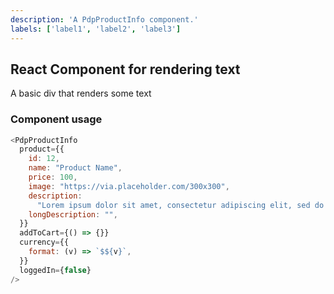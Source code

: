 ```yaml
---
description: 'A PdpProductInfo component.'
labels: ['label1', 'label2', 'label3']
---
```



## React Component for rendering text

A basic div that renders some text

### Component usage
```js
<PdpProductInfo
  product={{
    id: 12,
    name: "Product Name",
    price: 100,
    image: "https://via.placeholder.com/300x300",
    description:
      "Lorem ipsum dolor sit amet, consectetur adipiscing elit, sed do eiusmod tempor incididunt ut labore et dolore magna aliqua. Ut enim ad minim veniam, quis nostrud exercitation ullamco laboris nisi ut aliquip ex ea commodo consequat. Duis aute irure dolor in reprehenderit in voluptate velit esse cillum dolore eu fugiat nulla pariatur. Excepteur sint occaecat cupidatat non proident, sunt in culpa qui officia deserunt mollit anim id est laborum.",
    longDescription: "",
  }}
  addToCart={() => {}}
  currency={{
    format: (v) => `$${v}`,
  }}
  loggedIn={false}
/>
```
